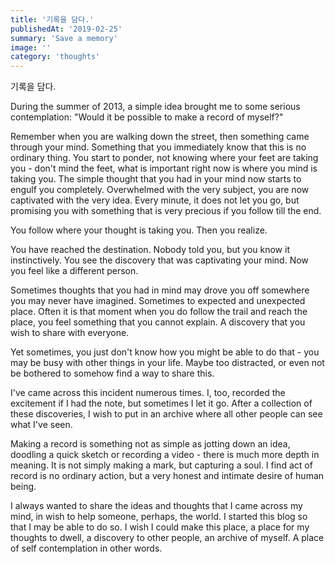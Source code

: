```yaml
---
title: '기록을 담다.'
publishedAt: '2019-02-25'
summary: 'Save a memory'
image: ''
category: 'thoughts'
---
```


기록을 담다.

During the summer of 2013, a simple idea brought me to some serious contemplation: "Would it be possible to make a record of myself?"

Remember when you are walking down the street, then something came through your mind. Something that you immediately know that this is no ordinary thing. You start to ponder, not knowing where your feet are taking you - don't mind the feet, what is important right now is where you mind is taking you. The simple thought that you had in your mind now starts to engulf you completely. Overwhelmed with the very subject, you are now captivated with the very idea. Every minute, it does not let you go, but promising you with something that is very precious if you follow till the end.

You follow where your thought is taking you. Then you realize.

You have reached the destination. Nobody told you, but you know it instinctively. You see the discovery that was captivating your mind. Now you feel like a different person.

Sometimes thoughts that you had in mind may drove you off somewhere you may never have imagined. Sometimes to expected and unexpected place. Often it is that moment when you do follow the trail and reach the place, you feel something that you cannot explain. A discovery that you wish to share with everyone.

Yet sometimes, you just don't know how you might be able to do that - you may be busy with other things in your life. Maybe too distracted, or even not be bothered to somehow find a way to share this.

I've came across this incident numerous times. I, too, recorded the excitement if I had the note, but sometimes I let it go. After a collection of these discoveries, I wish to put in an archive where all other people can see what I've seen.

Making a record is something not as simple as jotting down an idea, doodling a quick sketch or recording a video - there is much more depth in meaning. It is not simply making a mark, but capturing a soul. I find act of record is no ordinary action, but a very honest and intimate desire of human being.

I always wanted to share the ideas and thoughts that I came across my mind, in wish to help someone, perhaps, the world. I started this blog so that I may be able to do so. I wish I could make this place, a place for my thoughts to dwell, a discovery to other people, an archive of myself. A place of self contemplation in other words.
